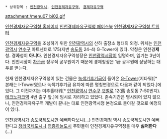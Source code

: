  * 상위항목 : [[인천광역시]], [[인천경제자유구역]], [[경제자유구역]]

{{{+1 仁川經濟自由區域廳 / Incheon Free Economic Zone Authority: '''IFEZA''' }}}

attachment:/menu07_bi02.gif

[http://www.ifez.go.kr/ 인천경제자유구역청 홈페이지]
[https://www.facebook.com/investIFEZ 인천경제자유구역청 페이스북]
[https://twitter.com/investIfez 인천경제자유구역청 트위터]

[[인천경제자유구역]]을 조성하기 위한 [[인천광역시]]의 산하 출장소 형태의 외청. 위치는 [[인천광역시]] [[연수구]] 아트센터로 175(지번 [[송도동]] 24-4) G-Tower에 있다. 약칭은 인천경'''제'''청. 경'''자'''청이 '''아니다'''. 인천경제자유구역청장은 [[인천광역시]]장이 임명하며, 임기는 3년이다. 인천시장이 [[차관]]급 정무직 공무원이기 때문에 경제청장은 1급 공무원에 상당하는 대우를 받는다.

현재 인천경제자유구역청이 있는 건물은 [[녹색기후기금]]이 들어온 [[G-Tower]](지타워)[* 본래는 I-Tower였으나 녹색기후기금 유치에 따른 명칭변경으로 다음과 같이 되었다.]에 있다. 그 이전까지는 미추홀타워[* [[인천광역시]] [[연수구]] [[갯벌로]] 12(舊 송도동 7-50번지). [[테크노파크역]] 4번 출구 앞.]에 임시로 자리하고 있었다. 존속기간은 명시되어 있지 않으나, 인천경제자유구역 개발이 끝나는 대로 인천광역시청 본청으로 돌아갈 것으로 예정되어 있다. 

[[인천광역시]]가 [[송도국제도시]]만 예뻐하다보니(...) 인천경제청 역시 송도국제도시만 예뻐한다고 [[청라국제도시]]나 [[영종하늘도시]] 주민들이 인천경제자유구역청을 매우 '''싫어한다'''(...)
